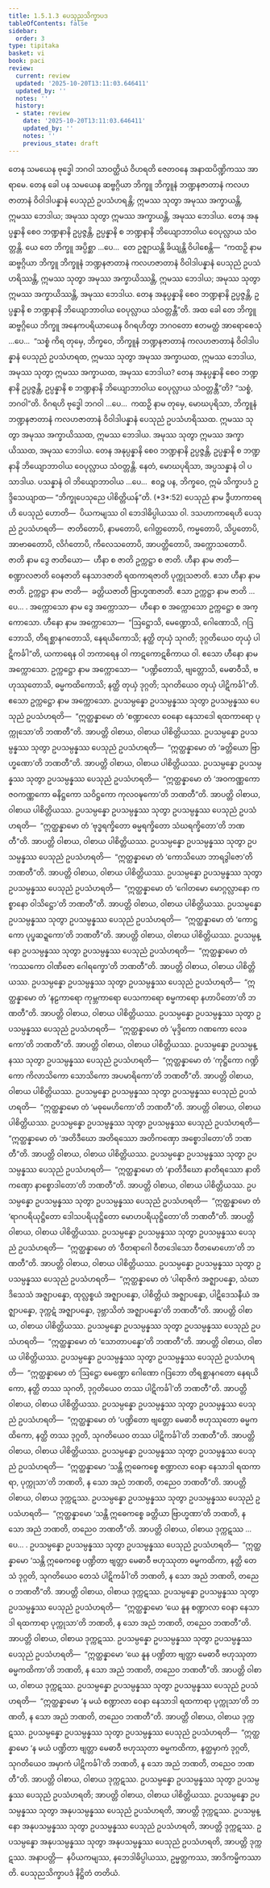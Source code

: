 ```yaml
---
title: 1.5.1.3 ပေသုညသိက္ခာပဒ
tableOfContents: false
sidebar:
  order: 3
type: tipitaka
basket: vi
book: paci
review:
  current: review
  updated: '2025-10-20T13:11:03.646411'
  updated_by: ''
  notes: ''
  history:
  - state: review
    date: '2025-10-20T13:11:03.646411'
    updated_by: ''
    notes: ''
    previous_state: draft
---
```



<DynamicBreadcrumb />


<ReviewStatus review={frontmatter.review} showDetails={true} />

<HypothesisAnnotation frontmatter={frontmatter} />

<Division number="36" book="paci" e="ch" v="2" p="19">

<Paragraph number="111" book="paci">
တေန သမယေန ဗုဒ္ဓေါ ဘဂဝါ သာဝတ္ထိယံ ဝိဟရတိ ဇေတဝနေ အနာထပိဏ္ဍိကဿ အာရာမေ. တေန ခေါ ပန သမယေန ဆဗ္ဗဂ္ဂိယာ ဘိက္ခူ ဘိက္ခူနံ ဘဏ္ဍနဇာတာနံ ကလဟဇာတာနံ ဝိဝါဒါပန္နာနံ ပေသုညံ ဥပသံဟရန္တိ; ဣမဿ သုတွာ အမုဿ အက္ခာယန္တိ, ဣမဿ ဘေဒါယ; အမုဿ သုတွာ ဣမဿ အက္ခာယန္တိ, အမုဿ ဘေဒါယ. တေန အနုပ္ပန္နာနိ စေဝ ဘဏ္ဍနာနိ ဥပ္ပဇ္ဇန္တိ, ဥပ္ပန္နာနိ စ ဘဏ္ဍနာနိ ဘိယျောဘာဝါယ ဝေပုလ္လာယ သံဝတ္တန္တိ. ယေ တေ ဘိက္ခူ အပ္ပိစ္ဆာ …ပေ…  တေ ဥဇ္ဈာယန္တိ ခိယျန္တိ ဝိပါစေန္တိ—  “ကထဉှိ နာမ ဆဗ္ဗဂ္ဂိယာ ဘိက္ခူ ဘိက္ခူနံ ဘဏ္ဍနဇာတာနံ ကလဟဇာတာနံ ဝိဝါဒါပန္နာနံ ပေသုညံ ဥပသံဟရိဿန္တိ, ဣမဿ သုတွာ အမုဿ အက္ခာယိဿန္တိ, ဣမဿ ဘေဒါယ; အမုဿ သုတွာ ဣမဿ အက္ခာယိဿန္တိ, အမုဿ ဘေဒါယ. တေန အနုပ္ပန္နာနိ စေဝ ဘဏ္ဍနာနိ ဥပ္ပဇ္ဇန္တိ, ဥပ္ပန္နာနိ စ ဘဏ္ဍနာနိ ဘိယျောဘာဝါယ ဝေပုလ္လာယ သံဝတ္တန္တီ”တိ.
</Paragraph>

<Paragraph number="112" book="paci">
အထ ခေါ တေ ဘိက္ခူ ဆဗ္ဗဂ္ဂိယေ ဘိက္ခူ အနေကပရိယာယေန ဝိဂရဟိတွာ ဘဂဝတော ဧတမတ္ထံ အာရောစေသုံ …ပေ…  “သစ္စံ ကိရ တုမှေ, ဘိက္ခဝေ, ဘိက္ခူနံ ဘဏ္ဍနဇာတာနံ ကလဟဇာတာနံ ဝိဝါဒါပန္နာနံ ပေသုညံ ဥပသံဟရထ, ဣမဿ သုတွာ အမုဿ အက္ခာယထ, ဣမဿ ဘေဒါယ, အမုဿ သုတွာ ဣမဿ အက္ခာယထ, အမုဿ ဘေဒါယ? တေန အနုပ္ပန္နာနိ စေဝ ဘဏ္ဍနာနိ ဥပ္ပဇ္ဇန္တိ, ဥပ္ပန္နာနိ စ ဘဏ္ဍနာနိ ဘိယျောဘာဝါယ ဝေပုလ္လာယ သံဝတ္တန္တီ”တိ? “သစ္စံ, ဘဂဝါ”တိ. ဝိဂရဟိ ဗုဒ္ဓေါ ဘဂဝါ …ပေ…  ကထဉှိ နာမ တုမှေ, မောဃပုရိသာ, ဘိက္ခူနံ ဘဏ္ဍနဇာတာနံ ကလဟဇာတာနံ ဝိဝါဒါပန္နာနံ ပေသုညံ ဥပသံဟရိဿထ. ဣမဿ သုတွာ အမုဿ အက္ခာယိဿထ, ဣမဿ ဘေဒါယ. အမုဿ သုတွာ ဣမဿ အက္ခာယိဿထ, အမုဿ ဘေဒါယ. တေန အနုပ္ပန္နာနိ စေဝ ဘဏ္ဍနာနိ ဥပ္ပဇ္ဇန္တိ, ဥပ္ပန္နာနိ စ ဘဏ္ဍနာနိ ဘိယျောဘာဝါယ ဝေပုလ္လာယ သံဝတ္တန္တိ. နေတံ, မောဃပုရိသာ, အပ္ပသန္နာနံ ဝါ ပသာဒါယ. ပသန္နာနံ ဝါ ဘိယျောဘာဝါယ …ပေ…  ဧဝဉ္စ ပန, ဘိက္ခဝေ, ဣမံ သိက္ခာပဒံ ဥဒ္ဒိသေယျာထ—
</Paragraph>

</Division>
<Division number="37" book="paci" e="ch" v="2" p="20">

<Paragraph number="113" book="paci">
<Emphasis>“ဘိက္ခုပေသုညေ ပါစိတ္တိယန်”</Emphasis>တိ. (*3*:<Emphasis>52</Emphasis>)
</Paragraph>

</Division>
<Division number="38" book="paci" e="ch" v="2" p="20">

<Paragraph number="114" book="paci">
<Emphasis>ပေသုညံ</Emphasis> နာမ ဒွီဟာကာရေဟိ ပေသုညံ ဟောတိ—  ပိယကမျဿ ဝါ ဘေဒါဓိပ္ပါယဿ ဝါ. ဒသဟာကာရေဟိ ပေသုညံ ဥပသံဟရတိ—  ဇာတိတောပိ, နာမတောပိ, ဂေါတ္တတောပိ, ကမ္မတောပိ, သိပ္ပတောပိ, အာဗာဓတောပိ, လိင်္ဂတောပိ, ကိလေသတောပိ, အာပတ္တိတောပိ, အက္ကောသတောပိ.
</Paragraph>

<Paragraph number="115" book="paci">
<Emphasis>ဇာတိ</Emphasis> နာမ ဒွေ ဇာတိယော—  ဟီနာ စ ဇာတိ ဥက္ကဋ္ဌာ စ ဇာတိ. <Emphasis>ဟီနာ</Emphasis> နာမ ဇာတိ—  စဏ္ဍာလဇာတိ ဝေနဇာတိ နေသာဒဇာတိ ရထကာရဇာတိ ပုက္ကုသဇာတိ. ဧသာ ဟီနာ နာမ ဇာတိ. <Emphasis>ဥက္ကဋ္ဌာ</Emphasis> နာမ ဇာတိ—  ခတ္တိယဇာတိ ဗြာဟ္မဏဇာတိ. ဧသာ ဥက္ကဋ္ဌာ နာမ ဇာတိ …ပေ… .
</Paragraph>

<Paragraph number="116" book="paci">
<Emphasis>အက္ကောသော</Emphasis> နာမ ဒွေ အက္ကောသာ—  ဟီနော စ အက္ကောသော ဥက္ကဋ္ဌော စ အက္ကောသော. <Emphasis>ဟီနော</Emphasis> နာမ အက္ကောသော—  “ဩဋ္ဌောသိ, မေဏ္ဍောသိ, ဂေါဏောသိ, ဂဒြဘောသိ, တိရစ္ဆာနဂတောသိ, နေရယိကောသိ; နတ္ထိ တုယှံ သုဂတိ; ဒုဂ္ဂတိယေဝ တုယှံ ပါဋိကင်္ခါ”တိ, ယကာရေန ဝါ ဘကာရေန ဝါ ကာဋကောဋစိကာယ ဝါ. ဧသော ဟီနော နာမ အက္ကောသော. <Emphasis>ဥက္ကဋ္ဌော</Emphasis> နာမ အက္ကောသော—  “ပဏ္ဍိတောသိ, ဗျတ္တောသိ, မေဓာဝီသိ, ဗဟုဿုတောသိ, ဓမ္မကထိကောသိ; နတ္ထိ တုယှံ ဒုဂ္ဂတိ; သုဂတိယေဝ တုယှံ ပါဋိကင်္ခါ”တိ. ဧသော ဥက္ကဋ္ဌော နာမ အက္ကောသော.
</Paragraph>

</Division>
<Division number="39" book="paci" e="ch" v="2" p="21">

<Paragraph number="117" book="paci">
ဥပသမ္ပန္နော ဥပသမ္ပန္နဿ သုတွာ ဥပသမ္ပန္နဿ ပေသုညံ ဥပသံဟရတိ—  “ဣတ္ထန္နာမော တံ ‘စဏ္ဍာလော ဝေနော နေသာဒေါ ရထကာရော ပုက္ကုသော’တိ ဘဏတီ”တိ. အာပတ္တိ ဝါစာယ, ဝါစာယ ပါစိတ္တိယဿ.
</Paragraph>

<Paragraph number="118" book="paci">
ဥပသမ္ပန္နော ဥပသမ္ပန္နဿ သုတွာ ဥပသမ္ပန္နဿ ပေသုညံ ဥပသံဟရတိ—  “ဣတ္ထန္နာမော တံ ‘ခတ္တိယော ဗြာဟ္မဏော’တိ ဘဏတီ”တိ. အာပတ္တိ ဝါစာယ, ဝါစာယ ပါစိတ္တိယဿ.
</Paragraph>

<Paragraph number="119" book="paci">
ဥပသမ္ပန္နော ဥပသမ္ပန္နဿ သုတွာ ဥပသမ္ပန္နဿ ပေသုညံ ဥပသံဟရတိ—  “ဣတ္ထန္နာမော တံ ‘အဝကဏ္ဏကော ဇဝကဏ္ဏကော ဓနိဋ္ဌကော သဝိဋ္ဌကော ကုလဝဍ္ဎကော’တိ ဘဏတီ”တိ. အာပတ္တိ ဝါစာယ, ဝါစာယ ပါစိတ္တိယဿ.
</Paragraph>

<Paragraph number="120" book="paci">
ဥပသမ္ပန္နော ဥပသမ္ပန္နဿ သုတွာ ဥပသမ္ပန္နဿ ပေသုညံ ဥပသံဟရတိ—  “ဣတ္ထန္နာမော တံ ‘ဗုဒ္ဓရက္ခိတော ဓမ္မရက္ခိတော သံဃရက္ခိတော’တိ ဘဏတီ”တိ. အာပတ္တိ ဝါစာယ, ဝါစာယ ပါစိတ္တိယဿ.
</Paragraph>

<Paragraph number="121" book="paci">
ဥပသမ္ပန္နော ဥပသမ္ပန္နဿ သုတွာ ဥပသမ္ပန္နဿ ပေသုညံ ဥပသံဟရတိ—  “ဣတ္ထန္နာမော တံ ‘ကောသိယော ဘာရဒွါဇော’တိ ဘဏတီ”တိ. အာပတ္တိ ဝါစာယ, ဝါစာယ ပါစိတ္တိယဿ.
</Paragraph>

<Paragraph number="122" book="paci">
ဥပသမ္ပန္နော ဥပသမ္ပန္နဿ သုတွာ ဥပသမ္ပန္နဿ ပေသုညံ ဥပသံဟရတိ—  “ဣတ္ထန္နာမော တံ ‘ဂေါတမော မောဂ္ဂလ္လာနော ကစ္စာနော ဝါသိဋ္ဌော’တိ ဘဏတီ”တိ. အာပတ္တိ ဝါစာယ, ဝါစာယ ပါစိတ္တိယဿ.
</Paragraph>

<Paragraph number="123" book="paci">
ဥပသမ္ပန္နော ဥပသမ္ပန္နဿ သုတွာ ဥပသမ္ပန္နဿ ပေသုညံ ဥပသံဟရတိ—  “ဣတ္ထန္နာမော တံ ‘ကောဋ္ဌကော ပုပ္ဖဆဍ္ဍကော’တိ ဘဏတီ”တိ. အာပတ္တိ ဝါစာယ, ဝါစာယ ပါစိတ္တိယဿ.
</Paragraph>

<Paragraph number="124" book="paci">
ဥပသမ္ပန္နော ဥပသမ္ပန္နဿ သုတွာ ဥပသမ္ပန္နဿ ပေသုညံ ဥပသံဟရတိ—  “ဣတ္ထန္နာမော တံ ‘ကဿကော ဝါဏိဇော ဂေါရက္ခော’တိ ဘဏတီ”တိ. အာပတ္တိ ဝါစာယ, ဝါစာယ ပါစိတ္တိယဿ.
</Paragraph>

<Paragraph number="125" book="paci">
ဥပသမ္ပန္နော ဥပသမ္ပန္နဿ သုတွာ ဥပသမ္ပန္နဿ ပေသုညံ ဥပသံဟရတိ—  “ဣတ္ထန္နာမော တံ ‘နဠကာရော ကုမ္ဘကာရော ပေသကာရော စမ္မကာရော နဟာပိတော’တိ ဘဏတီ”တိ. အာပတ္တိ ဝါစာယ, ဝါစာယ ပါစိတ္တိယဿ.
</Paragraph>

<Paragraph number="126" book="paci">
ဥပသမ္ပန္နော ဥပသမ္ပန္နဿ သုတွာ ဥပသမ္ပန္နဿ ပေသုညံ ဥပသံဟရတိ—  “ဣတ္ထန္နာမော တံ ‘မုဒ္ဒိကော ဂဏကော လေခကော’တိ ဘဏတီ”တိ. အာပတ္တိ ဝါစာယ, ဝါစာယ ပါစိတ္တိယဿ.
</Paragraph>

</Division>
<Division number="40" book="paci" e="ch" v="2" p="22">

<Paragraph number="127" book="paci">
ဥပသမ္ပန္နော ဥပသမ္ပန္နဿ သုတွာ ဥပသမ္ပန္နဿ ပေသုညံ ဥပသံဟရတိ—  “ဣတ္ထန္နာမော တံ ‘ကုဋ္ဌိကော ဂဏ္ဍိကော ကိလာသိကော သောသိကော အပမာရိကော’တိ ဘဏတီ”တိ. အာပတ္တိ ဝါစာယ, ဝါစာယ ပါစိတ္တိယဿ.
</Paragraph>

<Paragraph number="128" book="paci">
ဥပသမ္ပန္နော ဥပသမ္ပန္နဿ သုတွာ ဥပသမ္ပန္နဿ ပေသုညံ ဥပသံဟရတိ—  “ဣတ္ထန္နာမော တံ ‘မဓုမေဟိကော’တိ ဘဏတီ”တိ. အာပတ္တိ ဝါစာယ, ဝါစာယ ပါစိတ္တိယဿ.
</Paragraph>

<Paragraph number="129" book="paci">
ဥပသမ္ပန္နော ဥပသမ္ပန္နဿ သုတွာ ဥပသမ္ပန္နဿ ပေသုညံ ဥပသံဟရတိ—  “ဣတ္ထန္နာမော တံ ‘အတိဒီဃော အတိရဿော အတိကဏှော အစ္စောဒါတော’တိ ဘဏတီ”တိ. အာပတ္တိ ဝါစာယ, ဝါစာယ ပါစိတ္တိယဿ.
</Paragraph>

<Paragraph number="130" book="paci">
ဥပသမ္ပန္နော ဥပသမ္ပန္နဿ သုတွာ ဥပသမ္ပန္နဿ ပေသုညံ ဥပသံဟရတိ—  “ဣတ္ထန္နာမော တံ ‘နာတိဒီဃော နာတိရဿော နာတိကဏှော နာစ္စောဒါတော’တိ ဘဏတီ”တိ. အာပတ္တိ ဝါစာယ, ဝါစာယ ပါစိတ္တိယဿ.
</Paragraph>

<Paragraph number="131" book="paci">
ဥပသမ္ပန္နော ဥပသမ္ပန္နဿ သုတွာ ဥပသမ္ပန္နဿ ပေသုညံ ဥပသံဟရတိ—  “ဣတ္ထန္နာမော တံ ‘ရာဂပရိယုဋ္ဌိတော ဒေါသပရိယုဋ္ဌိတော မောဟပရိယုဋ္ဌိတော’တိ ဘဏတီ”တိ. အာပတ္တိ ဝါစာယ, ဝါစာယ ပါစိတ္တိယဿ.
</Paragraph>

<Paragraph number="132" book="paci">
ဥပသမ္ပန္နော ဥပသမ္ပန္နဿ သုတွာ ဥပသမ္ပန္နဿ ပေသုညံ ဥပသံဟရတိ—  “ဣတ္ထန္နာမော တံ ‘ဝီတရာဂေါ ဝီတဒေါသော ဝီတမောဟော’တိ ဘဏတီ”တိ. အာပတ္တိ ဝါစာယ, ဝါစာယ ပါစိတ္တိယဿ.
</Paragraph>

<Paragraph number="133" book="paci">
ဥပသမ္ပန္နော ဥပသမ္ပန္နဿ သုတွာ ဥပသမ္ပန္နဿ ပေသုညံ ဥပသံဟရတိ—  “ဣတ္ထန္နာမော တံ ‘ပါရာဇိကံ အဇ္ဈာပန္နော, သံဃာဒိသေသံ အဇ္ဈာပန္နော, ထုလ္လစ္စယံ အဇ္ဈာပန္နော, ပါစိတ္တိယံ အဇ္ဈာပန္နော, ပါဋိဒေသနီယံ အဇ္ဈာပန္နော, ဒုက္ကဋံ အဇ္ဈာပန္နော, ဒုဗ္ဘာသိတံ အဇ္ဈာပန္နော’တိ ဘဏတီ”တိ. အာပတ္တိ ဝါစာယ, ဝါစာယ ပါစိတ္တိယဿ.
</Paragraph>

<Paragraph number="134" book="paci">
ဥပသမ္ပန္နော ဥပသမ္ပန္နဿ သုတွာ ဥပသမ္ပန္နဿ ပေသုညံ ဥပသံဟရတိ—  “ဣတ္ထန္နာမော တံ ‘သောတာပန္နော’တိ ဘဏတီ”တိ. အာပတ္တိ ဝါစာယ, ဝါစာယ ပါစိတ္တိယဿ.
</Paragraph>

<Paragraph number="135" book="paci">
ဥပသမ္ပန္နော ဥပသမ္ပန္နဿ သုတွာ ဥပသမ္ပန္နဿ ပေသုညံ ဥပသံဟရတိ—  “ဣတ္ထန္နာမော တံ ‘ဩဋ္ဌော မေဏ္ဍော ဂေါဏော ဂဒြဘော တိရစ္ဆာနဂတော နေရယိကော, နတ္ထိ တဿ သုဂတိ, ဒုဂ္ဂတိယေဝ တဿ ပါဋိကင်္ခါ’တိ ဘဏတီ”တိ. အာပတ္တိ ဝါစာယ, ဝါစာယ ပါစိတ္တိယဿ.
</Paragraph>

<Paragraph number="136" book="paci">
ဥပသမ္ပန္နော ဥပသမ္ပန္နဿ သုတွာ ဥပသမ္ပန္နဿ ပေသုညံ ဥပသံဟရတိ—  “ဣတ္ထန္နာမော တံ ‘ပဏ္ဍိတော ဗျတ္တော မေဓာဝီ ဗဟုဿုတော ဓမ္မကထိကော, နတ္ထိ တဿ ဒုဂ္ဂတိ, သုဂတိယေဝ တဿ ပါဋိကင်္ခါ’တိ ဘဏတီ”တိ. အာပတ္တိ ဝါစာယ, ဝါစာယ ပါစိတ္တိယဿ.
</Paragraph>

</Division>
<Division number="41" book="paci" e="ch" v="2" p="23">

<Paragraph number="137" book="paci">
ဥပသမ္ပန္နော ဥပသမ္ပန္နဿ သုတွာ ဥပသမ္ပန္နဿ ပေသုညံ ဥပသံဟရတိ—  “ဣတ္ထန္နာမော ‘သန္တိ ဣဓေကစ္စေ စဏ္ဍာလာ ဝေနာ နေသာဒါ ရထကာရာ, ပုက္ကုသာ’တိ ဘဏတိ, န သော အညံ ဘဏတိ, တညေဝ ဘဏတီ”တိ. အာပတ္တိ ဝါစာယ, ဝါစာယ ဒုက္ကဋဿ.
</Paragraph>

<Paragraph number="138" book="paci">
ဥပသမ္ပန္နော ဥပသမ္ပန္နဿ သုတွာ ဥပသမ္ပန္နဿ ပေသုညံ ဥပသံဟရတိ—  “ဣတ္ထန္နာမော ‘သန္တိ ဣဓေကစ္စေ ခတ္တိယာ ဗြာဟ္မဏာ’တိ ဘဏတိ, န သော အညံ ဘဏတိ, တညေဝ ဘဏတီ”တိ. အာပတ္တိ ဝါစာယ, ဝါစာယ ဒုက္ကဋဿ …ပေ… .
</Paragraph>

<Paragraph number="139" book="paci">
ဥပသမ္ပန္နော ဥပသမ္ပန္နဿ သုတွာ ဥပသမ္ပန္နဿ ပေသုညံ ဥပသံဟရတိ—  “ဣတ္ထန္နာမော ‘သန္တိ ဣဓေကစ္စေ ပဏ္ဍိတာ ဗျတ္တာ မေဓာဝီ ဗဟုဿုတာ ဓမ္မကထိကာ, နတ္ထိ တေသံ ဒုဂ္ဂတိ, သုဂတိယေဝ တေသံ ပါဋိကင်္ခါ’တိ ဘဏတိ, န သော အညံ ဘဏတိ, တညေဝ ဘဏတီ”တိ. အာပတ္တိ ဝါစာယ, ဝါစာယ ဒုက္ကဋဿ.
</Paragraph>

<Paragraph number="140" book="paci">
ဥပသမ္ပန္နော ဥပသမ္ပန္နဿ သုတွာ ဥပသမ္ပန္နဿ ပေသုညံ ဥပသံဟရတိ—  “ဣတ္ထန္နာမော ‘ယေ နူန စဏ္ဍာလာ ဝေနာ နေသာဒါ ရထကာရာ ပုက္ကုသာ’တိ ဘဏတိ, န သော အညံ ဘဏတိ, တညေဝ ဘဏတီ”တိ. အာပတ္တိ ဝါစာယ, ဝါစာယ ဒုက္ကဋဿ.
</Paragraph>

<Paragraph number="141" book="paci">
ဥပသမ္ပန္နော ဥပသမ္ပန္နဿ သုတွာ ဥပသမ္ပန္နဿ ပေသုညံ ဥပသံဟရတိ—  “ဣတ္ထန္နာမော ‘ယေ နူန ပဏ္ဍိတာ ဗျတ္တာ မေဓာဝီ ဗဟုဿုတာ ဓမ္မကထိကာ’တိ ဘဏတိ, န သော အညံ ဘဏတိ, တညေဝ ဘဏတီ”တိ. အာပတ္တိ ဝါစာယ, ဝါစာယ ဒုက္ကဋဿ.
</Paragraph>

<Paragraph number="142" book="paci">
ဥပသမ္ပန္နော ဥပသမ္ပန္နဿ သုတွာ ဥပသမ္ပန္နဿ ပေသုညံ ဥပသံဟရတိ—  “ဣတ္ထန္နာမော ‘န မယံ စဏ္ဍာလာ ဝေနာ နေသာဒါ ရထကာရာ ပုက္ကုသာ’တိ ဘဏတိ, န သော အညံ ဘဏတိ, တညေဝ ဘဏတီ”တိ. အာပတ္တိ ဝါစာယ, ဝါစာယ ဒုက္ကဋဿ.
</Paragraph>

<Paragraph number="143" book="paci">
ဥပသမ္ပန္နော ဥပသမ္ပန္နဿ သုတွာ ဥပသမ္ပန္နဿ ပေသုညံ ဥပသံဟရတိ—  “ဣတ္ထန္နာမော ‘န မယံ ပဏ္ဍိတာ ဗျတ္တာ မေဓာဝီ ဗဟုဿုတာ ဓမ္မကထိကာ, နတ္ထမှာကံ ဒုဂ္ဂတိ, သုဂတိယေဝ အမှာကံ ပါဋိကင်္ခါ’တိ ဘဏတိ, န သော အညံ ဘဏတိ, တညေဝ ဘဏတီ”တိ. အာပတ္တိ ဝါစာယ, ဝါစာယ ဒုက္ကဋဿ.
</Paragraph>

</Division>
<Division number="42" book="paci" e="ch" v="2" p="24">

<Paragraph number="144" book="paci">
ဥပသမ္ပန္နော ဥပသမ္ပန္နဿ သုတွာ ဥပသမ္ပန္နဿ ပေသုညံ ဥပသံဟရတိ; အာပတ္တိ ဝါစာယ, ဝါစာယ ပါစိတ္တိယဿ.
</Paragraph>

<Paragraph number="145" book="paci">
ဥပသမ္ပန္နော ဥပသမ္ပန္နဿ သုတွာ အနုပသမ္ပန္နဿ ပေသုညံ ဥပသံဟရတိ, အာပတ္တိ ဒုက္ကဋဿ.
</Paragraph>

<Paragraph number="146" book="paci">
ဥပသမ္ပန္နော အနုပသမ္ပန္နဿ သုတွာ ဥပသမ္ပန္နဿ ပေသုညံ ဥပသံဟရတိ, အာပတ္တိ ဒုက္ကဋဿ.
</Paragraph>

<Paragraph number="147" book="paci">
ဥပသမ္ပန္နော အနုပသမ္ပန္နဿ သုတွာ အနုပသမ္ပန္နဿ ပေသုညံ ဥပသံဟရတိ, အာပတ္တိ ဒုက္ကဋဿ.
</Paragraph>

</Division>
<Division number="43" book="paci" e="ch" v="2" p="24">

<Paragraph number="148" book="paci">
အနာပတ္တိ—  နပိယကမျဿ, နဘေဒါဓိပ္ပါယဿ, ဥမ္မတ္တကဿ, အာဒိကမ္မိကဿာတိ.

</Paragraph>
</Division>

<Paragraph number="149" type="center" book="paci">
ပေသုညသိက္ခာပဒံ နိဋ္ဌိတံ တတိယံ.
</Paragraph>